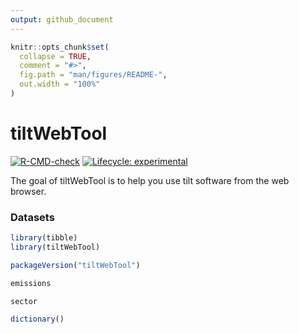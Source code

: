 ```yaml
---
output: github_document
---
```


<!-- README.md is generated from README.Rmd. Please edit that file -->

```r
knitr::opts_chunk$set(
  collapse = TRUE,
  comment = "#>",
  fig.path = "man/figures/README-",
  out.width = "100%"
)
```

# tiltWebTool

<!-- badges: start -->
[![R-CMD-check](https://github.com/2DegreesInvesting/tiltWebTool/actions/workflows/R-CMD-check.yaml/badge.svg)](https://github.com/2DegreesInvesting/tiltWebTool/actions/workflows/R-CMD-check.yaml)
[![Lifecycle: experimental](https://img.shields.io/badge/lifecycle-experimental-orange.svg)](https://lifecycle.r-lib.org/articles/stages.html#experimental)
<!-- badges: end -->

The goal of tiltWebTool is to help you use tilt software from the web browser.

### Datasets

```r
library(tibble)
library(tiltWebTool)

packageVersion("tiltWebTool")

emissions

sector

dictionary()
```

